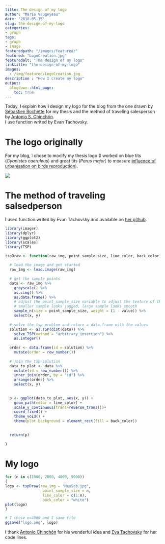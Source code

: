 ```yaml
---
title: The design of my logo
author: "Marie Vaugoyeau"
date: '2018-05-15'
slug: the-design-of-my-logo
categories:
- graph
tags:
- graph
- image
featuredpath: "/images/featured/"
featured: "LogoCreation.jpg"
featuredalt: "The design of my logo"
linktitle: "the-design-of-my-logo"
images: 
  - /img/featured/LogoCreation.jpg  
description : "How I create my logo" 
output:
  blogdown::html_page:
    toc: true
---
```

  
Today, I explain how I design my logo for the blog from the one drawn by [Sébastien Rochette](https://statnmap.com/) for my thesis and the method of traveling salesperson by [Antonio S. Chinchón](https://fronkonstin.com/2018/04/04/the-travelling-salesman-portrait/).  
I use function writed by Evan Tachovsky.  
  
# The logo originally 
For my blog, I chose to modify my thesis logo (I worked on blue tits (*Cyanistes caeruleus*) and great tits (*Parus major*) to measure [influence of urbanisation on birds reproduction](http://www.theses.fr/2015PA066172)).  
  
![](/images/MesSeb.png)  
  
# The method of traveling salsedperson  
I used function writed by Evan Tachovsky and available on [her github](https://gist.github.com/etachov/1ef225e3824486ca039cc0ccf4511702).  
```r
library(imager)
library(dplyr)
library(ggplot2)
library(scales)
library(TSP)

tspDraw <- function(raw_img, point_sample_size, line_color, back_color) {
  
  # load the image and get started
  raw_img <- load.image(raw_img)
  
  # get the sample points
  data <- raw_img %>%
    grayscale() %>%
    as.cimg() %>%
    as.data.frame() %>%
    # adjust the point_sample_size variable to adjust the texture of the tsp image
    # smaller sample looks jagged, large sample looks smooth
    sample_n(size = point_sample_size, weight = (1 - value)) %>%
    select(x, y)
  
  # solve the tsp problem and return a data.frame with the values
  solution <- as.TSP(dist(data)) %>% 
    solve_TSP(method = "arbitrary_insertion") %>%
    as.integer()
  
  order <- data.frame(id = solution) %>%
    mutate(order = row_number())
  
  # join the tsp solution 
  data_to_plot <- data %>%
    mutate(id = row_number()) %>%
    inner_join(order, by = "id") %>%
    arrange(order) %>%
    select(x, y)
  
  
  p <- ggplot(data_to_plot, aes(x, y)) +
    geom_path(color = line_color) +
    scale_y_continuous(trans=reverse_trans())+
    coord_fixed() +
    theme_void() +
    theme(plot.background = element_rect(fill = back_color))
  
  
  return(p)
  
}
```
  
# My logo  
```r
for (n in c(1000, 2000, 4000, 5000))
{
logo <- tspDraw(raw_img = "MesSeb.jpg",
                 point_sample_size = n,
                 line_color = c(1:n), 
                 back_color = "white")
plot(logo)
}

# I chose n=4000 and I save file
ggsave("logo.png", logo)
```
  
I thank [Antonio Chinchón](https://twitter.com/aschinchon) for his wonderful idea and [Eva Tachovsky](https://twitter.com/EvanTachovsky) for her code lines.  
